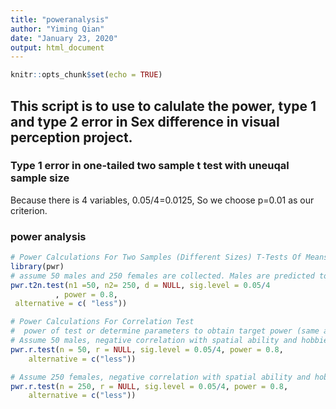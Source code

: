 ```yaml
---
title: "poweranalysis"
author: "Yiming Qian"
date: "January 23, 2020"
output: html_document
---
```


```r
knitr::opts_chunk$set(echo = TRUE)
```

## This script is to use to calulate the power, type 1 and type 2 error in Sex difference in visual perception project.

### Type 1 error in one-tailed two sample t test with uneuqal sample size
Because there is 4 variables, 0.05/4=0.0125, So we choose p=0.01 as our criterion.

### power analysis
```r
# Power Calculations For Two Samples (Different Sizes) T-Tests Of Means
library(pwr)
# assume 50 males and 250 females are collected. Males are predicted to have lower threshold than females. So we use one-tailed t test
pwr.t2n.test(n1 =50, n2= 250, d = NULL, sig.level = 0.05/4
          , power = 0.8,
 alternative = c( "less"))
```
```r
# Power Calculations For Correlation Test
#  power of test or determine parameters to obtain target power (same as power.anova.test).
# Assume 50 males, negative correlation with spatial ability and hobbies
pwr.r.test(n = 50, r = NULL, sig.level = 0.05/4, power = 0.8,
    alternative = c("less"))
```
```r
# Assume 250 females, negative correlation with spatial ability and hobbies
pwr.r.test(n = 250, r = NULL, sig.level = 0.05/4, power = 0.8,
    alternative = c("less"))
```